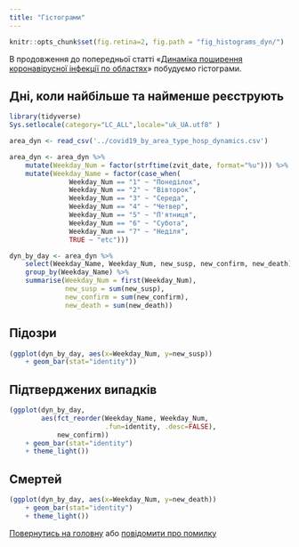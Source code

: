 ```yaml
---
title: "Гістограми"
---
```


```r
knitr::opts_chunk$set(fig.retina=2, fig.path = "fig_histograms_dyn/")
```

В продовження до попередньої статті &laquo;[Динаміка поширення
коронавірусної інфекції по областях](regions_dyn.html)&raquo; побудуємо гістограми.


## Дні, коли найбільше та найменше реєструють

```r
library(tidyverse)
Sys.setlocale(category="LC_ALL",locale="uk_UA.utf8" )
```

```r
area_dyn <- read_csv('../covid19_by_area_type_hosp_dynamics.csv')
```

```r
area_dyn <- area_dyn %>%
    mutate(Weekday_Num = factor(strftime(zvit_date, format="%u"))) %>%
    mutate(Weekday_Name = factor(case_when(
               Weekday_Num == "1" ~ "Понеділок",
               Weekday_Num == "2" ~ "Вівторок",
               Weekday_Num == "3" ~ "Середа",
               Weekday_Num == "4" ~ "Четвер",
               Weekday_Num == "5" ~ "П'ятниця",
               Weekday_Num == "6" ~ "Субота",
               Weekday_Num == "7" ~ "Неділя",
               TRUE ~ "etc")))
```

```r
dyn_by_day <- area_dyn %>%
    select(Weekday_Name, Weekday_Num, new_susp, new_confirm, new_death) %>%
    group_by(Weekday_Name) %>%
    summarise(Weekday_Num = first(Weekday_Num),
              new_susp = sum(new_susp),
              new_confirm = sum(new_confirm),
              new_death = sum(new_death))
```

## Підозри

```r
(ggplot(dyn_by_day, aes(x=Weekday_Num, y=new_susp))
    + geom_bar(stat="identity"))
```

## Підтверджених випадків

```r
(ggplot(dyn_by_day,
        aes(fct_reorder(Weekday_Name, Weekday_Num,
                        .fun=identity, .desc=FALSE),
            new_confirm))
    + geom_bar(stat="identity")
    + theme_light())
```

## Смертей

```r
(ggplot(dyn_by_day, aes(x=Weekday_Num, y=new_death))
    + geom_bar(stat="identity")
    + theme_light())
```

[Повернутись на головну](index.html) або [повідомити про
помилку]((https://github.com/vityok/covid19_ua/issues))
